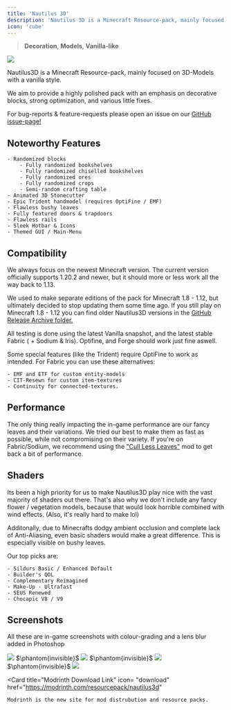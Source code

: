 ---
title: 'Nautilus 3D'
description: 'Nautilus 3D is a Minecraft Resource-pack, mainly focused on 3D-Models with a vanilla style.'
icon: 'cube'
---

> <Icon icon="house" iconType="regular" /> **Decoration**, <Icon icon="layer-group" iconType="regular" /> **Models**, <Icon icon="ice-cream" iconType="regular" /> **Vanilla-like**


<Frame><img NoZoom src="https://raw.githubusercontent.com/FabianMPunkt/Nautilus3D-Files/main/05_Snake_Oil/Finals/13_Header.jpg"/></Frame>

Nautilus3D is a Minecraft Resource-pack, mainly focused on 3D-Models with a vanilla style.

We aim to provide a highly polished pack with an emphasis on decorative blocks, strong optimization, and various little fixes.

For bug-reports & feature-requests please open an issue on our [GitHub issue-page!](https://github.com/FabianMPunkt/Nautilus3D/issues/new/choose)

## Noteworthy Features

    - Randomized blocks
        - Fully randomized bookshelves
        - Fully randomized chiselled bookshelves
        - Fully randomized ores
        - Fully randomized crops
        - Semi-random crafting table
    - Animated 3D Stonecutter
    - Epic Trident handmodel (requires OptiFine / EMF)
    - Flawless bushy leaves
    - Fully featured doors & trapdoors
    - Flawless rails
    - Sleek Hotbar & Icons
    - Themed GUI / Main-Menu

## Compatibility
We always focus on the newest Minecraft version. The current version officially supports 1.20.2 and newer, but it should more or less work all the way back to 1.13.

We used to make separate editions of the pack for Minecraft 1.8 - 1.12, but ultimately decided to stop updating them some time ago. If you still play on Minecraft 1.8 - 1.12 you can find older Nautilus3D versions in the [GitHub Release Archive folder.](https://github.com/FabianMPunkt/Nautilus3D-Files/tree/main/_ReleaseArchive)

All testing is done using the latest Vanilla snapshot, and the latest stable Fabric ( + Sodium & Iris). Optifine, and Forge should work just fine aswell.

Some special features (like the Trident) require OptiFine to work as intended. For Fabric you can use these alternatives:

    - EMF and ETF for custom entity-models
    - CIT-Resewn for custom item-textures
    - Continuity for connected-textures.

## Performance
The only thing really impacting the in-game performance are our fancy leaves and their variations. We tried our best to make them as fast as possible, while not compromising on their variety. If you're on Fabric/Sodium, we recommend using the ["Cull Less Leaves"](https://modrinth.com/mod/cull-less-leaves) mod to get back a bit of performance.

## Shaders

Its been a high priority for us to make Nautilus3D play nice with the vast majority of shaders out there. That's also why we don't include any fancy flower / vegetation models, because that would look horrible combined with wind effects. (Also, it's really hard to make lol)

Additonally, due to Minecrafts dodgy ambient occlusion and complete lack of Anti-Aliasing, even basic shaders would make a great difference. This is especially visible on bushy leaves.

Our top picks are:

    - Sildurs Basic / Enhanced Default
    - Builder's QOL
    - Complementary Reimagined
    - Make-Up - Ultrafast
    - SEUS Renewed
    - Chocapic V8 / V9

## Screenshots
All these are in-game screenshots with colour-grading and a lens blur added in Photoshop

<Frame><img NoZoom src="https://raw.githubusercontent.com/FabianMPunkt/Nautilus3D-Files/main/05_Snake_Oil/Finals/1.jpg"/></Frame>
$\phantom{invisible}$
<Frame><img NoZoom src="https://raw.githubusercontent.com/FabianMPunkt/Nautilus3D-Files/main/05_Snake_Oil/Finals/2.jpg"/></Frame>
$\phantom{invisible}$
<Frame><img NoZoom src="https://raw.githubusercontent.com/FabianMPunkt/Nautilus3D-Files/main/05_Snake_Oil/Finals/3.jpg"/></Frame>
$\phantom{invisible}$
<Frame><img NoZoom src="https://raw.githubusercontent.com/FabianMPunkt/Nautilus3D-Files/main/05_Snake_Oil/Finals/6.jpg"/></Frame>

  <Card 
    title="Modrinth Download Link"
    icon= "download"
    href="https://modrinth.com/resourcepack/nautilus3d"
  >
    Modrinth is the new site for mod distrubution and resource packs.
  </Card>